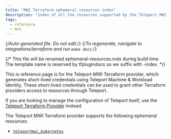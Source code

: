 ```yaml
---
title: "MWI Terraform ephemeral resources index"
description: "Index of all the resources supported by the Teleport MWI Terraform Provider"
tags:
  - reference
  - mwi
---
```


{/*Auto-generated file. Do not edit.*/}
{/*To regenerate, navigate to integrations/terraform and run `make docs`.*/}

{/*
    This file will be renamed ephemeral-resources.mdx during build time.
    The template name is reserved by tfplugindocs so we suffix with -index.
*/}

<Admonition type="info">
This is reference page is for the Teleport MWI Terraform provider, which
generates short-lived credentials using Teleport Machine & Workload Identity.
These short-lived credentials can be used to grant other Terraform providers
access to resources through Teleport.

If you are looking to manage the configuration of Teleport itself, use the
[Teleport Terraform Provider](../../../infrastructure-as-code/terraform-provider/terraform-provider.mdx)
instead.
</Admonition>

The Teleport MWI Terraform provider supports the following ephemeral resources:

  - [`teleportmwi_kubernetes`](./kubernetes.mdx)
